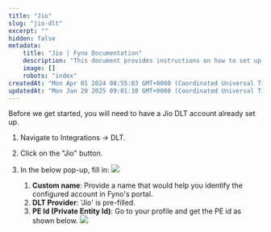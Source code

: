 ```yaml
---
title: "Jio"
slug: "jio-dlt"
excerpt: ""
hidden: false
metadata:
    title: "Jio | Fyno Documentation"
    description: "This document provides instructions on how to set up a Jio DLT account in Fyno's portal, including filling in details such as custom name, DLT provider, username, and password."
    image: []
    robots: "index"
createdAt: "Mon Apr 01 2024 08:55:03 GMT+0000 (Coordinated Universal Time)"
updatedAt: "Mon Jan 20 2025 09:01:10 GMT+0000 (Coordinated Universal Time)"
---
```


Before we get started, you will need to have a Jio DLT account already set up.

1. Navigate to Integrations -> DLT.
2. Click on the "Jio" button.
3. In the below pop-up, fill in:
   ![](https://fynodocs.s3.ap-south-1.amazonaws.com/images/dlt_jio_integration.png)

    1. **Custom name**: Provide a name that would help you identify the configured account in Fyno's portal.
    2. **DLT Provider**: 'Jio' is pre-filled.
    3. **PE Id (Private Entity Id)**: Go to your profile and get the PE id as shown below.
       ![](https://fynodocs.s3.ap-south-1.amazonaws.com/images/dlt_jio_config.png)
